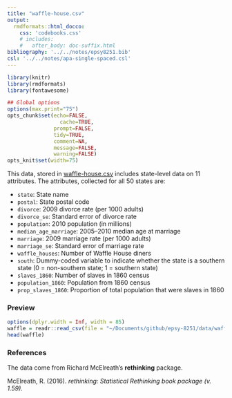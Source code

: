 ```yaml
---
title: "waffle-house.csv"
output: 
  rmdformats::html_docco:
    css: 'codebooks.css'
    # includes:
    #   after_body: doc-suffix.html
bibliography: '../../notes/epsy8251.bib'
csl: '../../notes/apa-single-spaced.csl'
---
```



```r
library(knitr)
library(rmdformats)
library(fontawesome)

## Global options
options(max.print="75")
opts_chunk$set(echo=FALSE,
	             cache=TRUE,
               prompt=FALSE,
               tidy=TRUE,
               comment=NA,
               message=FALSE,
               warning=FALSE)
opts_knit$set(width=75)
```


This data, stored in [waffle-house.csv](https://github.com/zief0002/epsy-8251/raw/master/data/waffle-house.csv) includes state-level data on 11 attributes. The attributes, collected for all 50 states are:

- `state`: State name
- `postal`: State postal code
- `divorce`: 2009 divorce rate (per 1000 adults)
- `divorce_se`: Standard error of divorce rate
- `population`: 2010 population (in millions)
- `median_age_marriage`: 2005--2010 median age at marriage
- `marriage`: 2009 marriage rate (per 1000 adults)
- `marriage_se`: Standard error of marriage rate
- `waffle_houses`: Number of Waffle House diners
- `south`: Dummy-coded variable to indicate whether the state is a southern state (0 = non-southern state; 1 = southern state)
- `slaves_1860`: Number of slaves in 1860 census
- `population_1860`: Population from 1860 census
- `prop_slaves_1860`: Proportion of total population that were slaves in 1860



### Preview

```r
options(dplyr.width = Inf, width = 85)
waffle = readr::read_csv(file = "~/Documents/github/epsy-8251/data/waffle-house.csv")
head(waffle)
```


### References

The data come from Richard McElreath's **rethinking** package.

McElreath, R. (2016). *rethinking: Statistical Rethinking book package (v. 1.59).*


